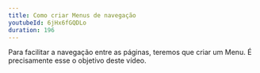 ```yaml
---
title: Como criar Menus de navegação
youtubeId: 6jHx6fGQDLo
duration: 196
---
```


Para facilitar a navegação entre as páginas, teremos que criar um Menu. É precisamente esse o objetivo deste vídeo.
